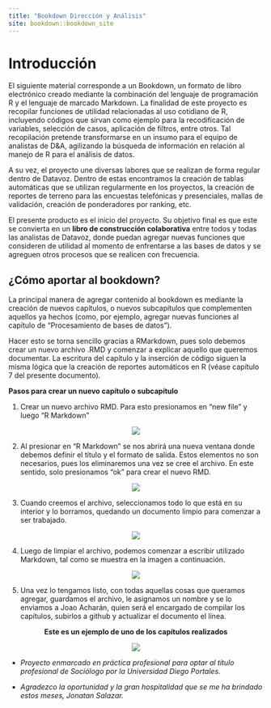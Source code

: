 ```yaml
--- 
title: "Bookdown Dirección y Análisis"
site: bookdown::bookdown_site
---
```


# Introducción

El siguiente material corresponde a un Bookdown, un formato de libro electrónico creado mediante la combinación del lenguaje de programación R y el lenguaje de marcado Markdown. La finalidad de este proyecto es recopilar funciones de utilidad relacionadas al uso cotidiano de R, incluyendo códigos que sirvan como ejemplo para la recodificación de variables, selección de casos, aplicación de filtros, entre otros. Tal recopilación pretende transformarse en un insumo para el equipo de analistas de D&A, agilizando la búsqueda de información en relación al manejo de R para el análisis de datos.

A su vez, el proyecto une diversas labores que se realizan de forma regular dentro de Datavoz. Dentro de estas encontramos la creación de tablas automáticas que se utilizan regularmente en los proyectos, la creación de reportes de terreno para las encuestas telefónicas y presenciales, mallas de validación, creación de ponderadores por ranking, etc.

El presente producto es el inicio del proyecto. Su objetivo final es que este se convierta en un **libro de construcción colaborativa** entre todos y todas las analistas de Datavoz, donde puedan agregar nuevas funciones que consideren de utilidad al momento de enfrentarse a las bases de datos y se agreguen otros procesos que se realicen con frecuencia.

## ¿Cómo aportar al bookdown?

La principal manera de agregar contenido al bookdown es mediante la creación de nuevos capítulos, o nuevos subcapítulos que complementen aquellos ya hechos (como, por ejemplo, agregar nuevas funciones al capítulo de "Procesamiento de bases de datos"). 

Hacer esto se torna sencillo gracias a RMarkdown, pues solo debemos crear un nuevo archivo .RMD y comenzar a explicar aquello que queremos documentar. La escritura del capítulo y la inserción de código siguen la misma lógica que la creación de reportes automáticos en R (véase capítulo 7 del presente documento).

**Pasos para crear un nuevo capítulo o subcapítulo**

1. Crear un nuevo archivo RMD. Para esto presionamos en "new file" y luego "R Markdown"

<center>

![](Imagenes/rmd.jpg)
</center>


2. Al presionar en "R Markdown" se nos abrirá una nueva ventana donde debemos definir el título y el formato de salida. Estos elementos no son necesarios, pues los eliminaremos una vez se cree el archivo. En este sentido, solo presionamos "ok" para crear el nuevo RMD.

<center>

![](Imagenes/p1_rmd.jpg)

</center>


3. Cuando creemos el archivo, seleccionamos todo lo que está en su interior y lo borramos, quedando un documento limpio para comenzar a ser trabajado.

<center>

![](Imagenes/p2_rmd.jpg)

</center>


4. Luego de limpiar el archivo, podemos comenzar a escribir utilizado Markdown, tal como se muestra en la imagen a continuación.

<center>

![](Imagenes/p3_rmd.jpg)

</center>

5. Una vez lo tengamos listo, con todas aquellas cosas que queramos agregar, guardamos el archivo, le asignamos un nombre y se lo enviamos a Joao Acharán, quien será el encargado de compilar los capítulos, subirlos a github y actualizar el documento el línea.

<center>

**Este es un ejemplo de uno de los capítulos realizados**

![](Imagenes/ej_caps.jpg)

</center>




* _Proyecto enmarcado en práctica profesional para optar al título profesional de Sociólogo por la Universidad Diego Portales._

* _Agradezco la oportunidad y la gran hospitalidad que se me ha brindado estos meses, Jonatan Salazar._






